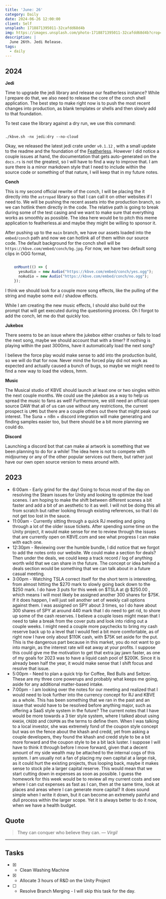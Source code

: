 ```yaml
---
title: 'June: 26'
category: Daily
date: 2024-06-26 12:00:00
client: Self
unsplash: 1718871395011-32cafdd68d4b
img: https://images.unsplash.com/photo-1718871395011-32cafdd68d4b?crop=entropy&cs=srgb&fm=jpg&ixid=MnwzNjM5Nzd8MHwxfHJhbmRvbXx8fHx8fHx8fDE2ODE3NDg2ODY&ixlib=rb-4.0.3&q=85
description: |
  June 26th. Jedi Release.
tags:
  - daily
---
```



## 2024

**Jedi**

Time to upgrade the jedi library and release our featherless instance?
While I prepare do that, we also need to release the core of the conch shell application.
The best step to make right now is to push the most recent changes into production, as blank templates or shells and then slowly add to that foundation.

To test case the library against a dry run, we use this command:

```shell

./kbve.sh -nx jedi:dry --no-cloud

```

Okay, we released the latest jedi crate under `v0.1.12` , with a small update to the readme and the foundation of the [Featherless](https://docs.rs/jedi/latest/jedi/entity/ai/featherless/struct.FeatherlessClient.html).
However I did notice a couple issues at hand, the documentation that gets auto-generated on the `docs.rs` is not the greatest, so I will have to find a way to improve that.
I am sure there is a minor markdown style that I need to include within the source code or something of that nature, I will keep that in my future notes.


**Conch**

This is my second official rewrite of the conch, I will be placing the it directly into the `astropad` library so that I can call it on other websites if I need to.
We will be pushing the recent assets into the production branch, so we can hotlink them directly in the code.
The relative path is going to break during some of the test casing and we want to make sure that everything works as smoothly as possible.
The idea here would be to pitch this meme application to featherless.ai and maybe they might be willing to sponsor it.

After pushing up to the `main` branch, we have our assets loaded into the `embed/conch` path and now we can hotlink all of them within our source code.
The default background for the conch shell will be `https://kbve.com/embed/conch/bg.jpg`.
For now, we have two default song clips in OGG format, 

```js

    onMount(() => {
      yesAudio = new Audio("https://kbve.com/embed/conch/yes.ogg");
      noAudio = new Audio("https://kbve.com/embed/conch/no.ogg");
    });
```

I think we should look for a couple more song effects, like the pulling of the string and maybe some evil / shadow effects.

While I am creating the new music effects, I should also build out the prompt that will get executed during the questioning process.
Oh I forgot to add the conch, let me do that quickly too.

**Jukebox**

There seems to be an issue where the jukebox either crashes or fails to load the next song, maybe we should account that with a timer?
If nothing is playing within the past 3000ms, have it automatically load the next song?

I believe the force play would make sense to add into the production build, so we will do that for now.
Never mind the forced play did not work as expected and actually caused a bunch of bugs, so maybe we might need to find a new way to load the videos, hmm.

**Music**

The Musical studio of KBVE should launch at least one or two singles within the next couple months.
We could use the jukebox as a way to help us spread the music to fans as well!
Furthermore, we still need an official open source DAW that all of us can use without any restrictions, the current prospect is `LMMS` but there are a couple others out there that might peak our interest.
The Suna + n8n + discord integration will make generating and finding samples easier too, but there should be a bit more planning we could do.

**Discord**

Launching a discord bot that can make ai artwork is something that we been planning to do for a while!
The idea here is not to compete with midjourney or any of the other popular services out there, but rather just have our own open source version to mess around with.

## 2023

- 6:00am - Early grind for the day! Going to focus most of the day on resolving the Steam issues for Unity and looking to optimize the load scenes. I am hoping to make the shift between different scenes a bit faster and add a bit of an aesthetic to it as well. I will not be doing this all from scratch but rather looking through existing references, so that I do not get too lost in the sauce.
- 11:00am - Currently sitting through a quick RJ meeting and going through a lot of the older issue tickets. After spending some time on the Unity project, it would make sense for me to review through the issues that are currently open on KBVE.com and see what progress I can make with each one. 
- 12:30pm - Reviewing over the humble bundle, I did notice that we forgot to add the notes onto our website. We could make a section for deals? Then under the deals, we could keep a track record / log of anything worth wild that we can share in the future. The concept or idea behind a deals section would be something that we can talk about in a future casual meeting.
- 3:00pm - Watching TSLA correct itself for the short term is interesting, from almost hitting the $270 mark to slowly going back down to the $250 mark. I do have 3 puts for this week on $TSLA at @ $250.00 , which means I will most likely be assigned another 300 shares for $75K. If it does happen, I will just sell another set of weekly call options against them. I was assigned on SPY about 3 times, so I do have about 300 shares of SPY at around 440 mark that I do need to get rid, to shore up some of the cash reserves. I believe a couple loses might mean that I need to take a break from the cover puts and look into riding out a couple weeks. I might need a couple more paychecks to bring my cash reserve back up to a level that I would feel a bit more comfortable, as of right now I have only about $110K cash, with $75K set aside for the put. This is the dangerous part because in this market, you do not want to go into margin, as the interest rate will eat away at your profits. I suppose this could give me the motivation to get that extra jay jawn faster, as one of my goals for 2023 was to have a liquid cash pool of $200K. Since it is already been half the year, it would make sense that I shift focus and resolve that issue.
- 5:00pm - Need to plan a quick trip for Coffee, Red Bulls and Seltzer. These are my three core powerups and probably what keeps me going, aside for any additional matter-based intake. 
- 7:00pm - I am looking over the notes for our meeting and realized that I would need to look further into the currency concept for RJ and KBVE as a whole. This has been something that we ran in the past and an issue that would have to be resolved before anything major, such as offering a SaaS style system in the future? The current notes that I have would be more towards a 3 tier style system, where I talked about using `KHASH`, `CREDD` and `COUPON` as the terms to define them. When I was talking to a local investor, she was extremely fond of the coupon style concept but was on the fence about the khash and credd, yet from asking a couple developers, they found the khash and credd style to be a bit more forward and the coupon style to be a bit lack luster. I suppose I will have to think it through before I move forward, given that a decent amount of my side wealth may be attached to the internal cogs of this system. I am usually not a fan of placing my own capital at a large risk, as it could hurt the existing projects, thus looping back, maybe it makes sense to stock pile a larger capital reserve. This would mean that we start cutting down in expenses as soon as possible. I guess the homework for this week would be to review all my current costs and see where I can cut expenses as fast as I can, then at the same time, look at places and areas where I can generate more capital? It does sound simple when I write it down, but it can become an extremely painful and dull process within the larger scope. Yet it is always better to do it now, when we have a health budget. 

## Quote

> They can conquer who believe they can.
> — <cite>Virgil</cite>

---

## Tasks

- [x] - Clean Washing Machine
- [x] - Allocate 3 hours of R&D on the Unity Project
- [ ] - Resolve Branch Merging - I will skip this task for the day.